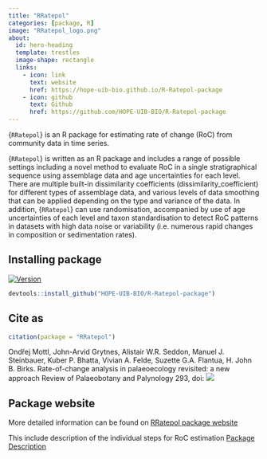 ```yaml
---
title: "RRatepol"
categories: [package, R]
image: "RRatepol_logo.png"
about:
  id: hero-heading
  template: trestles
  image-shape: rectangle
  links:
    - icon: link
      text: website
      href: https://hope-uib-bio.github.io/R-Ratepol-package
    - icon: github
      text: Github
      href: https://github.com/HOPE-UIB-BIO/R-Ratepol-package
---
```


::: {#hero-heading}
{`RRatepol`} is an R package for estimating rate of change (RoC) from community data in time series.

{`RRatepol`} is written as an R package and includes a range of possible settings including a novel method to evaluate RoC in a single stratigraphical sequence using assemblage data and age uncertainties for each level. There are multiple built-in dissimilarity coefficients (dissimilarity_coefficient) for different types of assemblage data, and various levels of data smoothing that can be applied depending on the type and variance of the data. In addition, {`RRatepol`} can use randomisation, accompanied by use of age uncertainties of each level and taxon standardisation to detect RoC patterns in datasets with high data noise or variability (i.e. numerous rapid changes in composition or sedimentation rates).

## Installing package

<!-- badges: start -->
[![Version](https://img.shields.io/github/v/release/HOPE-UIB-BIO/R-Ratepol-package?label=Version&logo=github)](https://github.com/HOPE-UIB-BIO/R-Ratepol-package/releases)
<!-- badges: end -->

```r
devtools::install_github("HOPE-UIB-BIO/R-Ratepol-package")
```

## Cite as

```r
citation(package = "RRatepol")
```

Ondřej Mottl, John-Arvid Grytnes, Alistair W.R. Seddon, Manuel J. Steinbauer, Kuber P. Bhatta, Vivian A. Felde, Suzette G.A. Flantua, H. John B. Birks. Rate-of-change analysis in palaeoecology revisited: a new approach Review of Palaeobotany and Palynology 293, doi: [![](https://img.shields.io/badge/doi-10.1016/j.revpalbo.2021.104483-yellow.svg)](https://doi.org/10.1016/j.revpalbo.2021.104483)

## Package website

More detailed information can be found on [RRatepol package website](https://hope-uib-bio.github.io/R-Ratepol-package/)

This include description of the individual steps for RoC estimation [Package Description](https://hope-uib-bio.github.io/R-Ratepol-package/articles/package-description.html)
:::